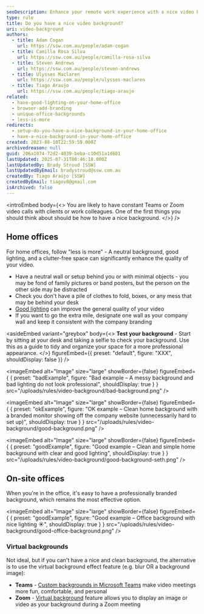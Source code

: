 ```yaml
---
seoDescription: Enhance your remote work experience with a nice video background that boosts professionalism and comfort during Teams or Zoom meetings.
type: rule
title: Do you have a nice video background?
uri: video-background
authors:
  - title: Adam Cogan
    url: https://ssw.com.au/people/adam-cogan
  - title: Camilla Rosa Silva
    url: https://ssw.com.au/people/camilla-rosa-silva
  - title: Steven Andrews
    url: https://ssw.com.au/people/steven-andrews
  - title: Ulysses Maclaren
    url: https://ssw.com.au/people/ulysses-maclaren
  - title: Tiago Araujo
    url: https://ssw.com.au/people/tiago-araujo
related:
  - have-good-lighting-on-your-home-office
  - browser-add-branding
  - unique-office-backgrounds
  - less-is-more
redirects:
  - setup-do-you-have-a-nice-background-in-your-home-office
  - have-a-nice-background-in-your-home-office
created: 2023-08-10T22:59:59.000Z
archivedreason: null
guid: 206a1074-72d2-4039-beba-c10d51a1d601
lastUpdated: 2025-07-31T00:46:18.000Z
lastUpdatedBy: Brady Stroud [SSW]
lastUpdatedByEmail: bradystroud@ssw.com.au
createdBy: Tiago Araújo [SSW]
createdByEmail: tiagov8@gmail.com
isArchived: false
---
```


<introEmbed
  body={<>
You are likely to have constant Teams or Zoom video calls with clients or work colleagues. One of the first things you should think about should be how to have a nice background.
  </>}
/>
## Home offices

For home offices, follow "less is more" - A neutral background, good lighting, and a clutter-free space can significantly enhance the quality of your video.

* Have a neutral wall or setup behind you or with minimal objects - you may be fond of family pictures or band posters, but the person on the other side may be distracted
* Check you don't have a pile of clothes to fold, boxes, or any mess that may be behind your desk
* [Good lighting](/have-good-lighting-on-your-home-office) can improve the general quality of your video
* If you want to go the extra mile, designate one wall as your company wall and keep it consistent with the company branding


<asideEmbed
  variant="greybox"
  body={<>
    **Test your background** - Start by sitting at your desk and taking a selfie to check your background. Use this as a guide to tidy and organize your space for a more professional appearance.
  </>}
  figureEmbed={{
    preset: "default",
    figure: "XXX",
    shouldDisplay: false
  }}
/>

<imageEmbed
  alt="Image"
  size="large"
  showBorder={false}
  figureEmbed={ {
    preset: "badExample",
    figure: "Bad example – A messy background and bad lighting do not look professional",
    shouldDisplay: true
  } }
  src="/uploads/rules/video-background/bad-background.png"
/>


<imageEmbed
  alt="Image"
  size="large"
  showBorder={false}
  figureEmbed={ {
    preset: "okExample",
    figure: "OK example – Clean home background with a branded monitor showing off the company website (unnecessarily hard to set up)",
    shouldDisplay: true
  } }
  src="/uploads/rules/video-background/good-background.png"
/>


<imageEmbed
  alt="Image"
  size="large"
  showBorder={false}
  figureEmbed={ {
    preset: "goodExample",
    figure: "Good example – Clean and simple home background with clear and good lighting",
    shouldDisplay: true
  } }
  src="/uploads/rules/video-background/good-background-seth.png"
/>


## On-site offices

When you're in the office, it's easy to have a professionally branded background, which remains the most effective option.

<imageEmbed
  alt="Image"
  size="large"
  showBorder={false}
  figureEmbed={ {
    preset: "goodExample",
    figure: "Good example – Office background with nice lighting ☀️",
    shouldDisplay: true
  } }
  src="/uploads/rules/video-background/good-office-background.png"
/>


### Virtual backgrounds

Not ideal, but if you can't have a nice and clean background, the alternative is to use the virtual background effect feature (e.g. blur OR a background image):

* **Teams** - [Custom backgrounds in Microsoft Teams](https://www.microsoft.com/en-us/microsoft-365/blog/2020/06/12/custom-backgrounds-microsoft-teams-video-meetings-fun-comfortable-personal/?WT.mc_id=M365-MVP-33518) make video meetings more fun, comfortable, and personal
* **Zoom** - [Virtual background](https://support.zoom.us/hc/en-us/articles/210707503-Virtual-Background) feature allows you to display an image or video as your background during a Zoom meeting
